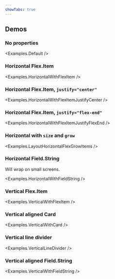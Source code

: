 ```yaml
---
showTabs: true
---
```



## Demos

### No properties

<Examples.Default />

### Horizontal Flex.Item

<Examples.HorizontalWithFlexItem />

### Horizontal Flex.Item, `justify="center"`

<Examples.HorizontalWithFlexItemJustifyCenter />

### Horizontal Flex.Item, `justify="flex-end"`

<Examples.HorizontalWithFlexItemJustifyFlexEnd />

### Horizontal with `size` and `grow`

<Examples.LayoutHorizontalFlexGrowItems />

### Horizontal Field.String

Will wrap on small screens.

<Examples.HorizontalWithFieldString />

### Vertical Flex.Item

<Examples.VerticalWithFlexItem />

### Vertical aligned Card

<Examples.VerticalWithCard />

### Vertical line divider

<Examples.VerticalLineDivider />

### Vertical aligned Field.String

<Examples.VerticalWithFieldString />
